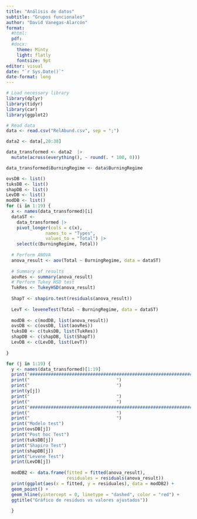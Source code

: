 ```yaml
---
title: "Análisis de datos"
subtitle: "Grupos funcionales"
author: "David Vanegas-Alarcón"
format:
  #html:
  pdf:
  #docx: 
    theme: Minty
    light: flatly
    fontsize: 9pt
editor: visual
date: "`r Sys.Date()`"
date-format: long
---
```


```r
# Load necessary library
library(dplyr)
library(tidyr)
library(car)
library(ggplot2)
```

```r
# Read data
data <- read.csv("RelAbund.csv", sep = ";")

data2 <- data[,20:38]

data_transformed <- data2  |> 
  mutate(across(everything(), ~ round(. * 100, 0)))

data_transformed$BurningRegime <- data$BurningRegime

```

```r
ovsDB <- list()
tuksDB <- list()
shapDB <- list()
LevDB <- list()
modDB <- list()
for (i in 1:19) {
  x <- names(data_transformed)[i]
  dataST <- 
    data_transformed |> 
    pivot_longer(cols = c(x), 
               names_to = "Types", 
               values_to = "Total") |> 
    select(c(BurningRegime, Total))
  
  # Perform ANOVA
  anova_result <- aov(Total ~ BurningRegime, data = dataST)
  
  # Summary of results
  aovRes <- summary(anova_result)
  # Perform Tukey HSD test
  TukRes <- TukeyHSD(anova_result)
  
  ShapT <- shapiro.test(residuals(anova_result))
  
  LevT <- leveneTest(Total ~ BurningRegime, data = dataST)
  
  modDB <- c(modDB, list(anova_result))
  ovsDB <- c(ovsDB, list(aovRes))
  tuksDB <- c(tuksDB, list(TukRes))
  shapDB <- c(shapDB, list(ShapT))
  LevDB <- c(LevDB, list(LevT))
  
}

for (j in 1:19) {
  y <- names(data_transformed)[1:19]
  print("#######################################################################")
  print("                                 ")
  print("                                 ")
  print(y[j])
  print("                                 ")
  print("                                 ")
  print("#######################################################################")
  print("                                 ")
  print("                                 ")
  print("Modelo test")
  print(ovsDB[j])
  print("Post hoc Test")
  print(tuksDB[j])
  print("Shapiro Test")
  print(shapDB[j])
  print("Levene Test")
  print(LevDB[j])
  
  modDB2 <- data.frame(fitted = fitted(anova_result), 
                       residuales = residuals(anova_result))
  print(ggplot(aes(x = fitted, y = residuales), data = modDB2) +
  geom_point() +
  geom_hline(yintercept = 0, linetype = "dashed", color = "red") +
  ggtitle("Gráfico de residuos vs valores ajustados"))
  
  }
```
